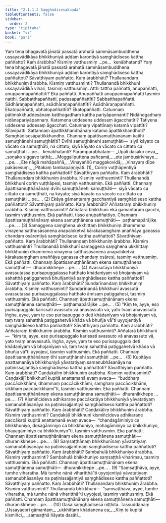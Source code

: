 ```yaml
---
title: "2.1.1.2 Saṃghādisesakaṇḍa"
tableOfContents: false
sidebar:
  order: 2
type: "tipitaka"
basket: "vi"
book: "pari"
---
```



<DynamicBreadcrumb />

<Division number="206" book="pari" e="ch" v="5" p="99">

<Paragraph number="686" book="pari">
Yaṃ tena bhagavatā jānatā passatā arahatā sammāsambuddhena ussayavādikāya bhikkhuniyā aḍḍaṃ karontiyā saṃghādiseso kattha paññatto? Kaṃ ārabbha? Kismiṃ vatthusmiṃ …pe…  kenābhatanti?
</Paragraph>

</Division>
<Division number="207" book="pari" e="ch" v="5" p="99">

<Paragraph number="687" book="pari">
Yaṃ tena bhagavatā jānatā passatā arahatā sammāsambuddhena ussayavādikāya bhikkhuniyā aḍḍaṃ karontiyā saṃghādiseso kattha paññattoti? Sāvatthiyaṃ paññatto. Kaṃ ārabbhāti? Thullanandaṃ bhikkhuniṃ ārabbha. Kismiṃ vatthusminti? Thullanandā bhikkhunī ussayavādikā vihari, tasmiṃ vatthusmiṃ. Atthi tattha paññatti, anupaññatti, anuppannapaññattīti? Ekā paññatti. Anupaññatti anuppannapaññatti tasmiṃ natthi. Sabbatthapaññatti, padesapaññattīti? Sabbatthapaññatti. Sādhāraṇapaññatti, asādhāraṇapaññattīti? Asādhāraṇapaññatti. Ekatopaññatti, ubhatopaññattīti? Ekatopaññatti. Catunnaṃ pātimokkhuddesānaṃ katthogadhaṃ kattha pariyāpannanti? Nidānogadhaṃ nidānapariyāpannaṃ. Katamena uddesena uddesaṃ āgacchatīti? Tatiyena uddesena uddesaṃ āgacchati. Catunnaṃ vipattīnaṃ katamā vipattīti? Sīlavipatti. Sattannaṃ āpattikkhandhānaṃ katamo āpattikkhandhoti? Saṃghādisesāpattikkhandho. Channaṃ āpattisamuṭṭhānānaṃ katihi samuṭṭhānehi samuṭṭhātīti? Dvīhi samuṭṭhānehi samuṭṭhāti—  siyā kāyato ca vācato ca samuṭṭhāti, na cittato; siyā kāyato ca vācato ca cittato ca samuṭṭhāti …pe…  kenābhatanti? Paramparābhataṃ—
</Paragraph>

<Paragraph number="688" type="verses" book="pari">
_Upāli dāsako ceva,_  
_soṇako siggavo tathā;_  
_Moggaliputtena pañcamā,_  
_ete jambusirivhaye._  


</Paragraph>
</Division>

<Paragraph number="689" type="center" book="pari">
…pe…


</Paragraph>

<Paragraph number="690" type="verses" book="pari">
_Ete nāgā mahāpaññā,_  
_Vinayaññū maggakovidā;_  
_Vinayaṃ dīpe pakāsesuṃ,_  
_Piṭakaṃ tambapaṇṇiyāti. (1)_  

</Paragraph>

<Division number="208" book="pari" e="ch" v="5" p="100">

<Paragraph number="691" book="pari">
Coriṃ vuṭṭhāpentiyā saṃghādiseso kattha paññattoti? Sāvatthiyaṃ paññatto. Kaṃ ārabbhāti? Thullanandaṃ bhikkhuniṃ ārabbha. Kismiṃ vatthusminti? Thullanandā bhikkhunī coriṃ vuṭṭhāpesi, tasmiṃ vatthusmiṃ. Ekā paññatti. Channaṃ āpattisamuṭṭhānānaṃ dvīhi samuṭṭhānehi samuṭṭhāti—  siyā vācato ca cittato ca samuṭṭhāti, na kāyato; siyā kāyato ca vācato ca cittato ca samuṭṭhāti …pe… . (2)
</Paragraph>

</Division>
<Division number="209" book="pari" e="ch" v="5" p="100">

<Paragraph number="692" book="pari">
Ekāya gāmantaraṃ gacchantiyā saṃghādiseso kattha paññattoti? Sāvatthiyaṃ paññatto. Kaṃ ārabbhāti? Aññataraṃ bhikkhuniṃ ārabbha. Kismiṃ vatthusminti? Aññatarā bhikkhunī ekā gāmantaraṃ gacchi, tasmiṃ vatthusmiṃ. Ekā paññatti, tisso anupaññattiyo. Channaṃ āpattisamuṭṭhānānaṃ ekena samuṭṭhānena samuṭṭhāti—  paṭhamapārājike …pe… . (3)
</Paragraph>

</Division>
<Division number="210" book="pari" e="ch" v="5" p="100">

<Paragraph number="693" book="pari">
Samaggena saṃghena ukkhittaṃ bhikkhuniṃ dhammena vinayena satthusāsanena anapaloketvā kārakasaṃghaṃ anaññāya gaṇassa chandaṃ osārentiyā saṃghādiseso kattha paññattoti? Sāvatthiyaṃ paññatto. Kaṃ ārabbhāti? Thullanandaṃ bhikkhuniṃ ārabbha. Kismiṃ vatthusminti? Thullanandā bhikkhunī samaggena saṃghena ukkhittaṃ bhikkhuniṃ dhammena vinayena satthusāsanena anapaloketvā kārakasaṃghaṃ anaññāya gaṇassa chandaṃ osāresi, tasmiṃ vatthusmiṃ. Ekā paññatti. Channaṃ āpattisamuṭṭhānānaṃ ekena samuṭṭhānena samuṭṭhāti—  dhuranikkhepe …pe… . (4)
</Paragraph>

</Division>
<Division number="211" book="pari" e="ch" v="5" p="101">

<Paragraph number="694" book="pari">
Avassutāya bhikkhuniyā avassutassa purisapuggalassa hatthato khādanīyaṃ vā bhojanīyaṃ vā sahatthā paṭiggahetvā bhuñjantiyā saṃghādiseso kattha paññattoti? Sāvatthiyaṃ paññatto. Kaṃ ārabbhāti? Sundarīnandaṃ bhikkhuniṃ ārabbha. Kismiṃ vatthusminti? Sundarīnandā bhikkhunī avassutā avassutassa purisapuggalassa hatthato āmisaṃ paṭiggahesi, tasmiṃ vatthusmiṃ. Ekā paññatti. Channaṃ āpattisamuṭṭhānānaṃ ekena samuṭṭhānena samuṭṭhāti—  paṭhamapārājike …pe… . (5)
</Paragraph>

</Division>
<Division number="212" book="pari" e="ch" v="5" p="101">

<Paragraph number="695" book="pari">
“Kiṃ te, ayye, eso purisapuggalo karissati avassuto vā anavassuto vā, yato tvaṃ anavassutā. Iṅgha, ayye, yaṃ te eso purisapuggalo deti khādanīyaṃ vā bhojanīyaṃ vā, taṃ tvaṃ sahatthā paṭiggahetvā khāda vā bhuñja vā”ti uyyojentiyā saṃghādiseso kattha paññattoti? Sāvatthiyaṃ paññatto. Kaṃ arabbhāti? Aññataraṃ bhikkhuniṃ ārabbha. Kismiṃ vatthusminti? Aññatarā bhikkhunī—  “kiṃ te, ayye, eso purisapuggalo karissati avassuto vā anavassuto vā, yato tvaṃ anavassutā. Iṅgha, ayye, yaṃ te eso purisapuggalo deti khādanīyaṃ vā bhojanīyaṃ vā, taṃ tvaṃ sahatthā paṭiggahetvā khāda vā bhuñja vā”ti uyyojesi, tasmiṃ vatthusmiṃ. Ekā paññatti. Channaṃ āpattisamuṭṭhānānaṃ tīhi samuṭṭhānehi samuṭṭhāti …pe… . (6)
</Paragraph>

</Division>
<Division number="213" book="pari" e="ch" v="5" p="101">

<Paragraph number="696" book="pari">
Kupitāya anattamanāya bhikkhuniyā yāvatatiyaṃ samanubhāsanāya na paṭinissajjantiyā saṃghādiseso kattha paññattoti? Sāvatthiyaṃ paññatto. Kaṃ ārabbhāti? Caṇḍakāḷiṃ bhikkhuniṃ ārabbha. Kismiṃ vatthusminti? Caṇḍakāḷī bhikkhunī kupitā anattamanā evaṃ avaca—  “buddhaṃ paccācikkhāmi, dhammaṃ paccācikkhāmi, saṃghaṃ paccācikkhāmi, sikkhaṃ paccācikkhāmī”ti, tasmiṃ vatthusmiṃ. Ekā paññatti. Channaṃ āpattisamuṭṭhānānaṃ ekena samuṭṭhānena samuṭṭhāti—  dhuranikkhepe …pe… . (7)
</Paragraph>

</Division>
<Division number="214" book="pari" e="ch" v="5" p="102">

<Paragraph number="697" book="pari">
Kismiñcideva adhikaraṇe paccākatāya bhikkhuniyā yāvatatiyaṃ samanubhāsanāya na paṭinissajjantiyā saṃghādiseso kattha paññattoti? Sāvatthiyaṃ paññatto. Kaṃ ārabbhāti? Caṇḍakāḷiṃ bhikkhuniṃ ārabbha. Kismiṃ vatthusminti? Caṇḍakāḷī bhikkhunī kismiñcideva adhikaraṇe paccākatā kupitā anattamanā evaṃ avaca—  “chandagāminiyo ca bhikkhuniyo, dosagāminiyo ca bhikkhuniyo, mohagāminiyo ca bhikkhuniyo, bhayagāminiyo ca bhikkhuniyo”ti, tasmiṃ vatthusmiṃ. Ekā paññatti. Channaṃ āpattisamuṭṭhānānaṃ ekena samuṭṭhānena samuṭṭhāti—  dhuranikkhepe …pe… . (8)
</Paragraph>

</Division>
<Division number="215" book="pari" e="ch" v="5" p="102">

<Paragraph number="698" book="pari">
Saṃsaṭṭhānaṃ bhikkhunīnaṃ yāvatatiyaṃ samanubhāsanāya na paṭinissajjantīnaṃ saṃghādiseso kattha paññattoti? Sāvatthiyaṃ paññatto. Kaṃ ārabbhāti? Sambahulā bhikkhuniyo ārabbha. Kismiṃ vatthusminti? Sambahulā bhikkhuniyo saṃsaṭṭhā vihariṃsu, tasmiṃ vatthusmiṃ. Ekā paññatti. Channaṃ āpattisamuṭṭhānānaṃ ekena samuṭṭhānena samuṭṭhāti—  dhuranikkhepe …pe… . (9)
</Paragraph>

</Division>
<Division number="216" book="pari" e="ch" v="5" p="102">

<Paragraph number="699" book="pari">
“Saṃsaṭṭhāva, ayye, tumhe viharatha. Mā tumhe nānā viharitthā”ti uyyojentiyā yāvatatiyaṃ samanubhāsanāya na paṭinissajjantiyā saṃghādiseso kattha paññattoti? Sāvatthiyaṃ paññatto. Kaṃ ārabbhāti? Thullanandaṃ bhikkhuniṃ ārabbha. Kismiṃ vatthusminti? Thullanandā bhikkhunī—  “saṃsaṭṭhāva, ayye, tumhe viharatha, mā tumhe nānā viharitthā”ti uyyojesi, tasmiṃ vatthusmiṃ. Ekā paññatti. Channaṃ āpattisamuṭṭhānānaṃ ekena samuṭṭhānena samuṭṭhāti—  dhuranikkhepe …pe… . (10)

</Paragraph>
</Division>

<Paragraph number="700" type="center" book="pari">
Dasa saṃghādisesā niṭṭhitā.



</Paragraph>

<Paragraph number="701" type="center" book="pari">
Tassuddānaṃ


</Paragraph>

<Paragraph number="702" type="verses" book="pari">
_Ussayacori gāmantaṃ,_  
_ukkhittaṃ khādanena ca;_  
_Kiṃ te kupitā kismiñci,_  
_saṃsaṭṭhā ñāyate dasāti._
</Paragraph>